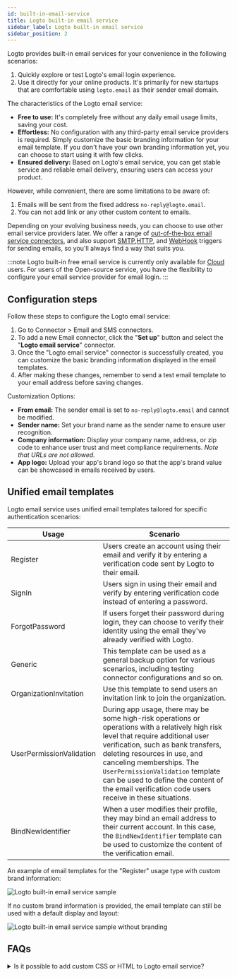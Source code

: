 ```yaml
---
id: built-in-email-service
title: Logto built-in email service
sidebar_label: Logto built-in email service
sidebar_position: 2
---
```


Logto provides built-in email services for your convenience in the following scenarios:

1. Quickly explore or test Logto's email login experience.
2. Use it directly for your online products. It's primarily for new startups that are comfortable using `logto.email` as their sender email domain.

The characteristics of the Logto email service:

- **Free to use:** It's completely free without any daily email usage limits, saving your cost.
- **Effortless:** No configuration with any third-party email service providers is required. Simply customize the basic branding information for your email template. If you don't have your own branding information yet, you can choose to start using it with few clicks.
- **Ensured delivery:** Based on Logto's email service, you can get stable service and reliable email delivery, ensuring users can access your product.

However, while convenient, there are some limitations to be aware of:

1. Emails will be sent from the fixed address `no-reply@logto.email`.
2. You can not add link or any other custom content to emails.

Depending on your evolving business needs, you can choose to use other email service providers later. We offer a range of [out-of-the-box email service connectors](/connectors/email-connectors#popular-email-providers), and also support [SMTP](/integrations/smtp),[HTTP](/integrations/http-email), and [WebHook](/developers/webhooks) triggers for sending emails, so you'll always find a way that suits you.

:::note
Logto built-in free email service is currently only available for [Cloud](https://cloud.logto.io/) users. For users of the Open-source service, you have the flexibility to configure your email service provider for email login.
:::

## Configuration steps

Follow these steps to configure the Logto email service:

1. Go to <CloudLink to="/connectors/passwordless">Connector > Email and SMS connectors</CloudLink>.
2. To add a new Email connector, click the "**Set up**" button and select the "**Logto email service**" connector.
3. Once the "Logto email service" connector is successfully created, you can customize the basic branding information displayed in the email templates.
4. After making these changes, remember to send a test email template to your email address before saving changes.

Customization Options:

- **From email:** The sender email is set to `no-reply@logto.email` and cannot be modified.
- **Sender name:** Set your brand name as the sender name to ensure user recognition.
- **Company information:** Display your company name, address, or zip code to enhance user trust and meet compliance requirements. _Note that URLs are not allowed._
- **App logo:** Upload your app's brand logo so that the app's brand value can be showcased in emails received by users.

## Unified email templates

Logto email service uses unified email templates tailored for specific authentication scenarios:

| Usage                    | Scenario                                                                                                                                                                                                                                                                                                                                                                      |
| ------------------------ | ----------------------------------------------------------------------------------------------------------------------------------------------------------------------------------------------------------------------------------------------------------------------------------------------------------------------------------------------------------------------------- |
| Register                 | Users create an account using their email and verify it by entering a verification code sent by Logto to their email.                                                                                                                                                                                                                                                         |
| SignIn                   | Users sign in using their email and verify by entering verification code instead of entering a password.                                                                                                                                                                                                                                                                      |
| ForgotPassword           | If users forget their password during login, they can choose to verify their identity using the email they've already verified with Logto.                                                                                                                                                                                                                                    |
| Generic                  | This template can be used as a general backup option for various scenarios, including testing connector configurations and so on.                                                                                                                                                                                                                                             |
| OrganizationInvitation   | Use this template to send users an invitation link to join the organization.                                                                                                                                                                                                                                                                                                  |
| UserPermissionValidation | During app usage, there may be some high-risk operations or operations with a relatively high risk level that require additional user verification, such as bank transfers, deleting resources in use, and canceling memberships. The `UserPermissionValidation` template can be used to define the content of the email verification code users receive in these situations. |
| BindNewIdentifier        | When a user modifies their profile, they may bind an email address to their current account. In this case, the `BindNewIdentifier` template can be used to customize the content of the verification email.                                                                                                                                                                   |

An example of email templates for the "Register" usage type with custom brand information:

![Logto built-in email service sample](../assets/logto-email-service-template-sample.png)

If no custom brand information is provided, the email template can still be used with a default display and layout:

![Logto built-in email service sample without branding](../assets/logto-email-service-template-sample-without-branding.png)

## FAQs

<details>
<summary>Is it possible to add custom CSS or HTML to Logto email service?</summary>

Logto's built-in email service doesn't support custom CSS or HTML. You can only modify generic branding elements. This restriction is in place to maintain built-in email service stability, as all tenants share the same IP address and sender address. For more details, please refer to "[Factors to improve email delivery](https://blog.logto.io/verification-email-delivery#factors-to-improve-email-delivery)".

To customize email templates, we recommend using another email connector, such as AWS Direct Mail, SendGrid, Mailgun, Postmark, or SMTP.

</details>
